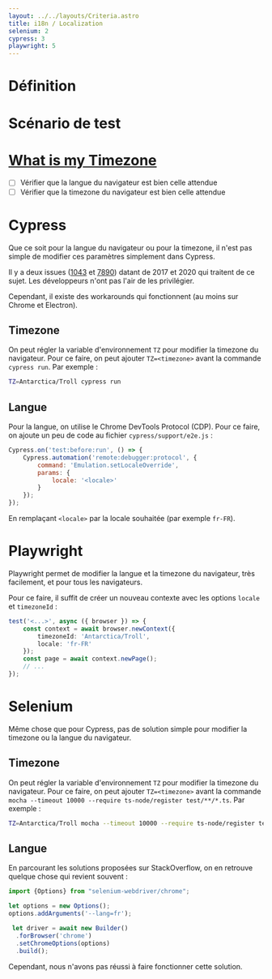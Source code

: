 ```yaml
---
layout: ../../layouts/Criteria.astro
title: i18n / Localization
selenium: 2
cypress: 3
playwright: 5
---
```



# Définition

# Scénario de test

# [What is my Timezone](https://webbrowsertools.com/timezone/)
- [ ] Vérifier que la langue du navigateur est bien celle attendue
- [ ] Vérifier que la timezone du navigateur est bien celle attendue

# Cypress

Que ce soit pour la langue du navigateur ou pour la timezone,
il n'est pas simple de modifier ces paramètres simplement dans Cypress.

<ThumbDownAlert>
    Il y a deux issues (<a href="https://github.com/cypress-io/cypress/issues/1043">1043</a> et <a href="https://github.com/cypress-io/cypress/issues/7890">7890</a>) datant de 2017 et 2020 qui traitent de ce sujet.
    Les développeurs n'ont pas l'air de les privilégier.
</ThumbDownAlert>

Cependant, il existe des workarounds qui fonctionnent (au moins sur Chrome et Electron).

## Timezone

On peut régler la variable d'environnement `TZ` pour modifier la timezone du navigateur.
Pour ce faire, on peut ajouter `TZ=<timezone>` avant la commande `cypress run`. Par exemple :

```bash
TZ=Antarctica/Troll cypress run
```

## Langue

Pour la langue, on utilise le Chrome DevTools Protocol (CDP).
Pour ce faire, on ajoute un peu de code au fichier `cypress/support/e2e.js` :

```js
Cypress.on('test:before:run', () => {
    Cypress.automation('remote:debugger:protocol', {
        command: 'Emulation.setLocaleOverride',
        params: {
            locale: '<locale>'
        }
    });
});
```

En remplaçant `<locale>` par la locale souhaitée (par exemple `fr-FR`).

# Playwright

<ThumbUpAlert>
    Playwright permet de modifier la langue et la timezone du navigateur, très facilement, et pour tous les navigateurs.
</ThumbUpAlert>

Pour ce faire, il suffit de créer un nouveau contexte avec les options `locale` et `timezoneId` :

```ts
test('<...>', async ({ browser }) => {
    const context = await browser.newContext({
        timezoneId: 'Antarctica/Troll',
        locale: 'fr-FR'
    });
    const page = await context.newPage();
    // ...
});
```


# Selenium

Même chose que pour Cypress, pas de solution simple pour modifier la timezone ou la langue du navigateur.

## Timezone

On peut régler la variable d'environnement `TZ` pour modifier la timezone du navigateur.
Pour ce faire, on peut ajouter `TZ=<timezone>` avant la commande `mocha --timeout 10000 --require ts-node/register test/**/*.ts`. Par exemple :

```bash
TZ=Antarctica/Troll mocha --timeout 10000 --require ts-node/register test/**/*.ts
```

## Langue

En parcourant les solutions proposées sur StackOverflow, on en retrouve quelque chose qui revient souvent :
```ts
import {Options} from "selenium-webdriver/chrome";

let options = new Options();
options.addArguments('--lang=fr');

 let driver = await new Builder()
  .forBrowser('chrome')
  .setChromeOptions(options)
  .build();

```

Cependant, nous n'avons pas réussi à faire fonctionner cette solution.
